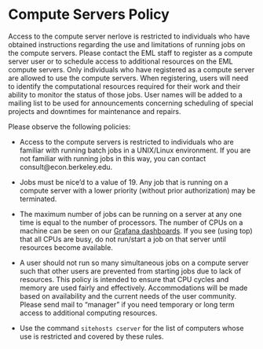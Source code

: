 # Compute Servers Policy

Access to the compute server nerlove is restricted to individuals who
have obtained instructions regarding the use and limitations of running
jobs on the compute servers. Please contact the EML staff to register as
a compute server user or to schedule access to additional resources on
the EML compute servers. Only individuals who have registered as a
compute server are allowed to use the compute servers. When registering,
users will need to identify the computational resources required for
their work and their ability to monitor the status of those jobs. User
names will be added to a mailing list to be used for announcements
concerning scheduling of special projects and downtimes for maintenance
and repairs.

Please observe the following policies:

-   Access to the compute servers is restricted to individuals who are
    familiar with running batch jobs in a UNIX/Linux environment. If you
    are not familiar with running jobs in this way, you can contact
    consult@econ.berkeley.edu.

-   Jobs must be nice'd to a value of 19. Any job that is running on a
    compute server with a lower priority (without prior authorization)
    may be terminated.

-   The maximum number of jobs can be running on a server at any one
    time is equal to the number of processors. The number of CPUs on a
    machine can be seen on our [Grafana dashboards](monitoring.qmd). If you
    see (using top) that all CPUs are busy, do not run/start a job on
    that server until resources become available.

-   A user should not run so many simultaneous jobs on a compute server
    such that other users are prevented from starting jobs due to lack
    of resources. This policy is intended to ensure that CPU cycles and
    memory are used fairly and effectively. Accommodations will be made
    based on availability and the current needs of the user community.
    Please send mail to "manager" if you need temporary or long term
    access to additional computing resources.

-   Use the command `sitehosts cserver` for the list of computers
    whose use is restricted and covered by these rules.
